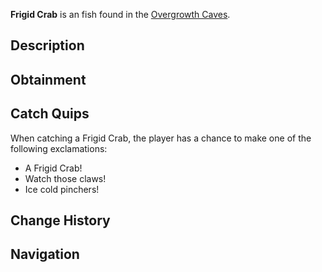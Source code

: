 {{FishInfobox
|image          = Frigid Crab.png
|rarity         = Unusual
|sea            = First Sea
|location       = [[Overgrowth Caves]]
|sublocation    = 
|sources        = Fishing Rod
|radar_location = 
|xp             = 140
|weather        = 
|time           = 
|season         = Winter
|bait           = Fish Head
|base_weight    = 3.5
|base_value     = 300
|weight_range   = 2
|base_chance    = 40
|base_resil     = 60
}}
'''Frigid Crab''' is an {{Rarity|Unusual}} fish found in the [[Overgrowth Caves]].

== Description ==
{{Description|A uniquely adapted crab with a shell that resembles cracked ice.|Bestiary Entry}}

== Obtainment ==
{{Description|Scuttles along the icy cave floor.|Bestiary Hint}}
{{Fish Availability|
Overgrowth Caves
|top_rods      = 
Krampus's Rod\323108\300691.33;
Magma Rod\311016.75\289438.95;
Leviathan's Fang Rod\309989.74\165964.69;
Free Spirit Rod\295538.72\150629.48;
Trident Rod\289742.76\144109.36;
Training Rod\207441.9\216431.8;
Fast Rod\271812.99\331318.47;
Fischer's Rod\243305.77\296570.44;
Buddy Bond Rod\211232.38\287128.12;
Flimsy Rod\209448.24\248125.77;
No-Life Rod\261324.35\170494.99;
Seraphic Rod\253447.96\168709.03;
Ethereal Prism Rod\251202.66\177776.4;
Astralhook Rod\250307.58\181978.05;
Rod Of The Forgotten Fang\242617.8\153974.91;
Challenger's Rod\239399.33\154486.74;
Blazebringer Rod\234222.27\153048.61;
Rod Of The Exalted One\226418.41\131324.54;
Rod Of The Depths\220904.59\139768.37;
Zeus Rod\220815.92\143601.37;
Verdant Shear Rod\220118.12\144029.18;
Depthseeker Rod\202839.77\131603.98;
Volcanic Rod\194582.97\108983.38;
Avalanche Rod\187563.54\117929.56;
Steady Rod\80555.14\50962.38
|recommended   = Trident Rod
}}

== Catch Quips ==
When catching a Frigid Crab, the player has a chance to make one of the following exclamations:
* A Frigid Crab!
* Watch those claws!
* Ice cold pinchers!

== Change History ==
{{Change History|{{subst:Current Version}}}}

== Navigation ==
{{Fish Navbox|Overgrowth Caves}}